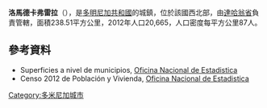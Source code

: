 '''洛馬德卡弗雷拉'''（{{lang-es|Loma de Cabrera}}），是[[多明尼加共和國|多明尼加共和國]]的城鎮，位於該國西北部，由[[達哈翁省|達哈翁省]]負責管轄，面積238.51平方公里，2012年人口20,665，人口密度每平方公里87人。

==參考資料==
*Superficies a nivel de municipios, [https://web.archive.org/web/20090417021712/http://one.gob.do/index.php?option=com_content&task=view&id=63&Itemid=283 Oficina Nacional de Estadistica]
*Censo 2012 de Población y Vivienda, [http://one.gob.do/ Oficina Nacional de Estadistica]

{{coord|19|26|N|71|37|W|type:city_region:DO_scale:20000|display=title}}

{{DominicanRepublic-geo-stub}}
[[Category:多米尼加城市|Category:多米尼加城市]]